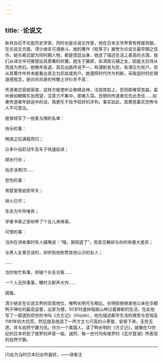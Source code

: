 ```yaml
---
---
---
```

title: ·论说文
---




新井白石不仅是历史学家，同时也是论说文作家，他在日本文学界曾有辉煌贡献。在论说文方面，清少纳言可谓泰斗，她的著作《枕草子》被誉为论说文最早期之佳作。她与紫式部为同时期人物，都是宫廷出身，她选了描述生活上善恶的点滴，我们从译文中可推想出其原著的优雅。她生于藤原，系清原元辅之女，因是太后侍从而成为贵妇。她晚年告退，其后出路传说不一，有谓削发为尼，有谓沦为贫户。但从其著作中并未能看出其沦为尼姑或贫户。她遵照时代作为判断，采取适时的伦理道德观念，她对杀风景的传教士评价并不高：

传道者应容貌英俊，这样方能使听众聚精会神，注视其脸上，否则即难受其益。盖听者如眼睛东张西望，注意力不集中，即难入耳。丑陋的传道者应负此责任……如果传道者年龄适中的话，我更乐于给予较好的评判，事实如此，其罪恶着实恐怖令人不可思议。



她曾经写了一些爱与憎的名单：

快乐的事：

畅游之后满载而归；

众多仆役赶动牛及车子快速前进；

顺水行舟；

齿牙涂黑[1]……

悲伤的事：

育婴室里幼孩早夭；

钵火已尽；

车夫为牛所唾弃；

学者书香之家却养了个女儿来继承。

可恨的事：

当你在讲故事时有人插嘴说：“哦，我知道了”，但其见解却与你的有极大差异；

与男人友善交谈时，却听到他称赞其他认识的女人；

……

当你匆忙有事，却碰个长舌访客……

一个人无所事事，睡时又鼾声大作……

跳蚤。



清少纳言在论说文界的崇高地位，唯鸭长明可与相比。长明拒绝继承他父亲在京都鸭子神社的最高监督，出家为僧，50岁时退休隐居山林过着静默的生活。在此他写了一部道别烦世的书叫《方丈记》（Hojoki），他先描述都市生活的艰苦与苦恼及1181年的大饥荒，然后提及他造了一所方丈七尺高的小茅屋，安居下来，无忧无虑，并与自然宁静为伍。作为一个美国人，读了鸭长明的《方丈记》，就像在13世纪的日本听到了梭罗的声音一般。诚然，每一世代均有梭罗的《瓦尔登湖》所表现的自然宁静。



* * *



[1]此为当时日本妇女所喜好。——译者注